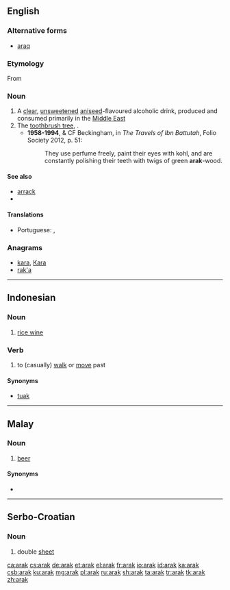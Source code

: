 {{also|árak}}
==English==

===Alternative forms===
* [[araq]]

===Etymology===
From {{etyl|ar|en}} {{term|lang=ar|عرق}}

===Noun===
{{en-noun|-}}

# A [[clear]], [[unsweetened]] [[aniseed]]-flavoured alcoholic drink, produced and consumed primarily in the [[Middle East]]
# The [[toothbrush tree]], {{spelink|Salvadora persica}}.
#*'''1958-1994''', {{w|Hamilton Gibb}} & CF Beckingham, in ''The Travels of Ibn Battutah'', Folio Society 2012, p. 51:
#*:They use perfume freely, paint their eyes with kohl, and are constantly polishing their teeth with twigs of green '''arak'''-wood.

====See also====
* [[arrack]]
* {{pedialite|Arak (distilled beverage)}}

====Translations====
{{trans-top|a Middle Eastern aniseed-flavoured alcoholic drink}}
* Portuguese: {{t|pt|áraque|m}}, {{t|pt|arak|m}}
{{trans-mid}}
{{trans-bottom}}

===Anagrams===
* [[kara#English|kara]], [[Kara#English|Kara]]
* [[rak'a#English|rak'a]]

----

==Indonesian==

===Noun===
{{id-noun}}

# [[rice wine]]

===Verb===
{{id-verb}}

# to (casually) [[walk]] or [[move]] past

====Synonyms====
* [[tuak]]

----

==Malay==

===Noun===
{{ms-noun}}

# [[beer]]

====Synonyms====
* {{l|ms|bir}}

----

==Serbo-Croatian==

===Noun===
{{sh-noun|r|g=m|арак}}

# double [[sheet]]

[[ca:arak]]
[[cs:arak]]
[[de:arak]]
[[et:arak]]
[[el:arak]]
[[fr:arak]]
[[io:arak]]
[[id:arak]]
[[ka:arak]]
[[csb:arak]]
[[ku:arak]]
[[mg:arak]]
[[pl:arak]]
[[ru:arak]]
[[sh:arak]]
[[ta:arak]]
[[tr:arak]]
[[tk:arak]]
[[zh:arak]]